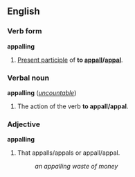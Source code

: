 ==English==
===Verb form===
'''appalling'''

#[[Present participle]] of '''to [[appall]]/[[appal]]'''.

===Verbal noun===
'''appalling''' (''[[uncountable]]'')

#The action of the verb '''to appall/appal'''.

===Adjective===
'''appalling'''

#That appalls/appals or appall/appal.
#:''an appalling waste of money''